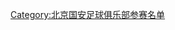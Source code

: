 {{Football squad with groups
|name=1996年甲A分类名单北京
|bgcolor=#38A068
|bordercolor=#006030
|textcolor=#F8F8F8
|title=[[北京国安足球俱乐部|<span style="color:#F8F8F8">北京国安</span>]] — [[1996年中国足球甲A联赛|<span style="color:#F8F8F8">1996年</span>]][[中国足球甲A联赛|<span style="color:#F8F8F8">甲A联赛</span>]]第 4 名、[[1996年中国足协杯|<span style="color:#F8F8F8">足协杯冠军</span>]]
|group1=全年参赛球员
|list1=<div>
{{Football squad2 player|no=1|name=[[符宾]]}}
{{Football squad2 player|no=2|name=[[刘建军]]}}
{{Football squad2 player|no=3|name=[[谢朝阳]]}}
{{Football squad2 player|no=4|name=[[韩旭 (1973年)|韩旭]]}}
{{Football squad2 player|no=5|name=[[郭维维]]}}
{{Football squad2 player|no=6|name=[[魏克兴]]}}
{{Football squad2 player|no=7|name=[[谢峰 (1966年)|谢峰]]}}
{{Football squad2 player|no=8|name=[[曹限东]]}}
{{Football squad2 player|no=9|name=[[王涛 (1967年)|王涛]]}}
{{Football squad2 player|no=10|name=[[杨晨 (1974年)|杨晨]]}}
{{Football squad2 player|no=11|name=[[高峰 (足球运动员)|高峰]]}}
{{Football squad2 player|no=12|name=[[胡建平]]}}
{{Football squad2 player|no=13|name=[[吕军]]}}
{{Football squad2 player|no=14|name=[[周宁 (足球运动员)|周宁]]}}
{{Football squad2 player|no=15|name=[[邓乐军]]}}
{{Football squad2 player|no=16|name=[[李洪政]]}}
{{Football squad2 player|no=17|name=[[董育]]}}
{{Football squad2 player|no=18|name=[[高洪波 (足球运动员)|高洪波]]}}
{{Football squad2 player|no=19|name=[[谢少军]]}}
{{Football squad2 player|no=20|name=[[南方 (球员)|南方]]}}
{{Football squad2 player|no=22|name=[[李长江 (足球运动员)|李长江]]}}
</div>
|group2=夏季转入球员
|list2=<div>
{{Football squad2 player|no=21|name={{flagicon|BRA}} [[林德诺]]}}
</div>
|group3=夏季转出球员
|list3=<div>
</div>
|group4=主教练
|list4=[[金志扬]]
}}
<noinclude>
{{DEFAULTSORT:Beijing Guo'an F.C. Squad 1996}}
[[Category:北京国安足球俱乐部参赛名单]]
</noinclude>